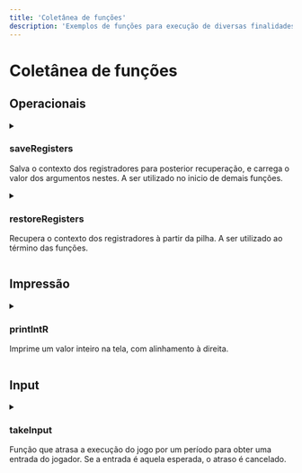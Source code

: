 ```yaml
---
title: 'Coletânea de funções'
description: 'Exemplos de funções para execução de diversas finalidades'
---
```



# Coletânea de funções
<DynamicSection>

## Operacionais

<details><summary>

### saveRegisters
Salva o contexto dos registradores para posterior recuperação, e carrega o valor dos argumentos nestes. A ser utilizado no inicio de demais funções.

</summary>

#### Argumentos
Nenhum
#### Retorna
Nada

```asmatmel
saveRegisters:
    pop r0         ; Armazena o endereço de retorno da função
    push r1
    push r2
    push r3
    push r4
    push r5
    push r6
    push r7
    push r0        ; Coloca-o de volta no topo da pilha
    load r1, Arg1
    load r2, Arg2
    load r3, Arg3
    load r4, Arg4
    load r5, Arg5
    load r6, Arg6
    load r7, Arg7
    loadn r0, #0
    rts            ; Desempilha e retorna.
```
</details>

<details><summary>

### restoreRegisters
Recupera o contexto dos registradores à partir da pilha. A ser utilizado ao término das funções.
</summary>

#### Argumentos
Nenhum

#### Retorna
Nada

```asmatmel
restoreRegisters:
    pop r0
    pop r7
    pop r6
    pop r5
    pop r4
    pop r3
    pop r2
    pop r1
    push r0
    loadn r0, #0
    rts
        ```
</details>

:::warning
As funções [saveRegisters](#saveregisters) e [restoreRegisters](#restoreregisters) são requeridas para o funcionamento de muitas outras funções aqui exibidas.
:::
</DynamicSection>

<DynamicSection>

## Matemáticas

<details><summary>

### screenPosition

 Dados valores para linha e coluna, retorna o índice que corresponde a posição esperada na tela. Valores maiores que aqueles definidos em `HEIGHT` e `WIDTH` descrevem voltas na tela.
 Dados valores para linha e coluna, retorna o índice que corresponde a posição esperada na tela. Valores maiores que aqueles definidos em `HEIGHT` e `WIDTH` descrevem voltas na tela.

</summary>

#### Argumentos
| Label   | Valor esperado   |
| :---    | :---             |
| Arg1    | Linha            |
| Arg2    | Coluna           |
| HEIGHT  | Altura da tela   |
| WIDTH   | Largura da tela  |

#### Returna
| Label  | Valor esperado             |
| :---   | :---                       |
| Ret    | Índice da posição na tela  |

```asmatmel
screenPosition:
    call saveRegisters
    load r3, HEIGHT
    load r4, WIDTH
    mod r1, r1, r3
    mul r1, r1, r4
    mod r2, r2, r4
    add r1, r1, r2
    store Ret, r1
    call restoreRegisters
    rts
```
</details>
</DynamicSection>

## Impressão

<DynamicSection>

<details><summary>

### printIntR
Imprime um valor inteiro na tela, com alinhamento à direita.

</summary>

#### Argumentos
| Label  | Valor esperado                             |
| :---   | :---                                       |
| Arg1   | Inteiro a ser impresso                     |
| Arg2   | Posição na tela donde começar a impressão  |
| Arg3   | Valor de cor para imprimir o número        |


#### Retorna
Nada

```asmatmel
printIntR:
    call saveRegisters
    loadn r4, #10        ; carrega o valor 10 para aplicar a operação de módulo
    loadn r5, #'0'       ; carrega o valor índice do caractere 0

    pirLoop:             ; inicia o laço de impressão
        mod r6, r1, r4   ; obtém o dígito menos significativo de r1
        add r6, r5, r6   ; aplica-o como um deslocamento no mapa de caracteres
        add r6, r6, r3   ; aplica o valor da cor
        outchar r6, r2   ; imprime o caractere na posição r2
        div r1, r1, r4   ; divisão inteira de r1 por 10
        jz pirEnd        ; sai do loop se r1 = 0
        dec r2           ; caso contrário, decrementa r2
        jmp pirLoop      ; e continua

    pirEnd:
        call restoreRegisters
        rts
```

</details>
</DynamicSection>

<DynamicSection>

## Input

<details><summary>

### takeInput
Função que atrasa a execução do jogo por um período para obter uma entrada do jogador. Se a entrada é aquela esperada, o atraso é cancelado.
</summary>

#### Argumentos
| Label  | Valor esperado    |
| :---   | :---              |
| Arg1   | Fator de atraso   |
| Arg2   | Entrada esperada  |

#### Retorna
| Label  | Valor esperado    |
| :---   | :---              |
| Ret | 0, se não foi pressionada nenhuma tecla, caso contrário, o valor ASCII da tecla pressionada |

```asmatmel
takeInput:
    call saveRegisters
    loadn r3, #1000 ; Atraso base, implica um microssegundo em 1 MHz
    loadn r4, #255  ; Valor padrão retornado por inchar quando não é detectado o pressionamento de qualquer tecla
    store Ret, r0

    delay_A:
        mov r5, r1
        delay_B:
            inchar r6
            cmp r4, r6
            jeq delayContinue
            store Ret, r6
            cmp r2, r6
            jeq delayEnd
    delayContinue:
        dec r5
        jnz delay_B
        dec r3
        jnz delay_A
    delayEnd:
    call restoreRegisters
    rts
```
:::tip
A função takeInput pode ser utilizada para dar ao jogo uma dado intervalo entre as ações. Para tal basta passar o valor esperado para interromper o intervalo como sendo um que não pode ser correspondido: `0`.
:::
</details>
</DynamicSection>
